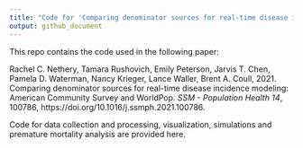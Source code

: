 ```yaml
---
title: "Code for 'Comparing denominator sources for real-time disease incidence modeling: American Community Survey and WorldPop' by Nethery et al."
output: github_document
---
```



This repo contains the code used in the following paper:

Rachel C. Nethery, Tamara Rushovich, Emily Peterson, Jarvis T. Chen, Pamela D. Waterman, Nancy Krieger, Lance Waller, Brent A. Coull, 2021. Comparing denominator sources for real-time disease incidence modeling: American Community Survey and WorldPop. *SSM - Population Health 14*, 100786, https://doi.org/10.1016/j.ssmph.2021.100786.

Code for data collection and processing, visualization, simulations and premature mortality analysis are provided here.